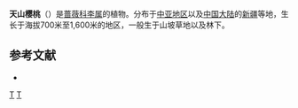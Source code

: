 {{Speciesbox
| image =
| parent = Prunus sect. Microcerasus
| genus = Prunus
| species = tianshanica
| authority = (Pojark.) S.Shi
}}

'''天山樱桃'''（{{lang-xm|Prunus tianshanica}}）是[[蔷薇科|蔷薇科]][[李属|李属]]的植物。分布于[[中亚地区|中亚地区]]以及[[中国大陆|中国大陆]]的[[新疆|新疆]]等地，生长于海拔700米至1,600米的地区，一般生于山坡草地以及林下。

== 参考文献 ==
<div class="references-small">
* {{cite web| url =http://www.bioinfo.cn/db05/KmzwSpecies.php?action=view&id=18940| title =天山樱桃| work =《中国高等植物数据库全库》| publisher =中国科学院微生物研究所| author =昆明植物研究所| accessdate =2009-02-25| deadurl =yes| archiveurl =https://web.archive.org/web/20160305052519/http://www.bioinfo.cn/db05/KmzwSpecies.php?action=view&id=18940| archivedate =2016-03-05}}
</div>
{{Taxonbar|from=Q15228484}}

[[Category:矮生樱组|T]]
[[Category:李属|T]]

{{植物小作品}}